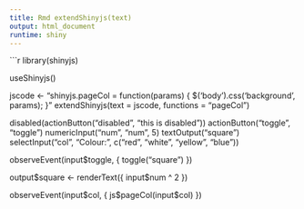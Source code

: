 ```yaml
---
title: Rmd extendShinyjs(text)
output: html_document
runtime: shiny
---
```


```r
library(shinyjs)

useShinyjs()

jscode <- "shinyjs.pageCol = function(params) { $('body').css('background', params); }"
extendShinyjs(text = jscode, functions = "pageCol")

disabled(actionButton("disabled", "this is disabled"))
actionButton("toggle", "toggle")
numericInput("num", "num", 5)
textOutput("square")
selectInput("col", "Colour:", c("red", "white", "yellow", "blue"))

observeEvent(input$toggle, {
  toggle("square")
})

output$square <- renderText({
  input$num ^ 2
})

observeEvent(input$col, {
  js$pageCol(input$col)
})
